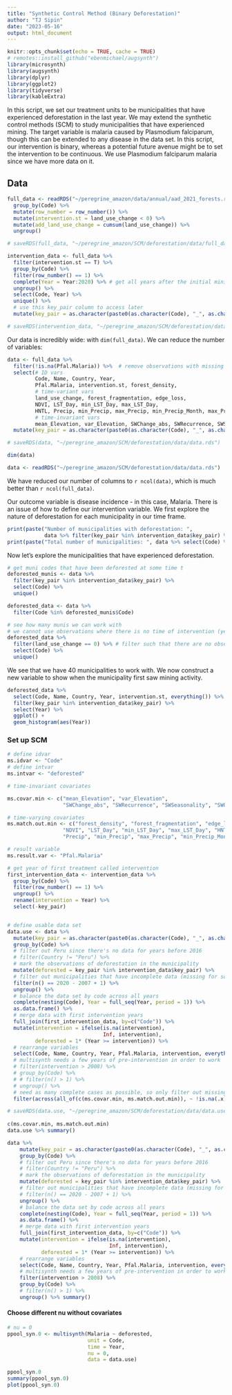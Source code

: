 ```yaml
---
title: "Synthetic Control Method (Binary Deforestation)"
author: "TJ Sipin"
date: "2023-05-16"
output: html_document
---
```


```r
knitr::opts_chunk$set(echo = TRUE, cache = TRUE)
# remotes::install_github("ebenmichael/augsynth")
library(microsynth)
library(augsynth)
library(dplyr)
library(ggplot2)
library(tidyverse)
library(kableExtra)
```

In this script, we set our treatment units to be municipalities that have experienced deforestation in the last year. We may extend the synthetic control methods (SCM) to study municipalities that have experienced mining. The target variable is malaria caused by Plasmodium falciparum, though this can be extended to any disease in the data set. In this script, our intervention is binary, whereas a potential future avenue might be to set the intervention to be continuous. We use Plasmodium falciparum malaria since we have more data on it.

## Data

```r
full_data <- readRDS("~/peregrine_amazon/data/annual/aad_2021_forests.rds") %>% 
  group_by(Code) %>% 
  mutate(row_number = row_number()) %>% 
  mutate(intervention.st = land_use_change < 0) %>%
  mutate(add_land_use_change = cumsum(land_use_change)) %>% 
  ungroup() 

# saveRDS(full_data, "~/peregrine_amazon/SCM/deforestation/data/full_data.rds")

intervention_data <- full_data %>% 
  filter(intervention.st == T) %>% 
  group_by(Code) %>% 
  filter(row_number() == 1) %>%
  complete(Year = Year:2020) %>% # get all years after the initial mining presence
  ungroup() %>% 
  select(Code, Year) %>% 
  unique() %>% 
  # use this key_pair column to access later
  mutate(key_pair = as.character(paste0(as.character(Code), "_", as.character(Year)))) 

# saveRDS(intervention_data, "~/peregrine_amazon/SCM/deforestation/data/intervention_data.rds")
```

Our data is incredibly wide: with `dim(full_data)`. We can reduce the number of variables:

```r
data <- full_data %>% 
  filter(!is.na(Pfal.Malaria)) %>%  # remove observations with missing Malaria
  select(# ID vars 
         Code, Name, Country, Year, 
         Pfal.Malaria, intervention.st, forest_density,
         # time-variant vars
         land_use_change, forest_fragmentation, edge_loss,
         NDVI, LST_Day, min_LST_Day, max_LST_Day,
         HNTL, Precip, min_Precip, max_Precip, min_Precip_Month, max_Precip_Month,
         # time-invariant vars
         mean_Elevation, var_Elevation, SWChange_abs, SWRecurrence, SWSeasonality, SWOccurrence) %>% 
  mutate(key_pair = as.character(paste0(as.character(Code), "_", as.character(Year)))) 

# saveRDS(data, "~/peregrine_amazon/SCM/deforestation/data/data.rds")

dim(data)
```

```r
data <- readRDS("~/peregrine_amazon/SCM/deforestation/data/data.rds")
```


We have reduced our number of columns to `r ncol(data)`, which is much better than `r ncol(full_data)`.

Our outcome variable is disease incidence - in this case, Malaria. There is an issue of how to define our intervention variable. We first explore the nature of deforestation for each municipality in our time frame.

```r
print(paste("Number of municipalities with deforestation: ", 
            data %>% filter(key_pair %in% intervention_data$key_pair) %>% select(Code) %>% unique() %>% nrow()))
print(paste("Total number of municipalities: ", data %>% select(Code) %>% unique() %>% nrow()))
```

Now let's explore the municipalities that have experienced deforestation.

```r
# get muni codes that have been deforested at some time t
deforested_munis <- data %>% 
  filter(key_pair %in% intervention_data$key_pair) %>% 
  select(Code) %>% 
  unique()

deforested_data <- data %>% 
  filter(Code %in% deforested_munis$Code)

# see how many munis we can work with
# we cannot use observations where there is no time of intervention (year started deforesting)
deforested_data %>% 
  filter(land_use_change == 0) %>% # filter such that there are no observations with land use change equal to zero; these are municipalities we cannot use
  select(Code) %>% 
  unique()
```


We see that we have 40 municipalities to work with. We now construct a new variable to show when the municipality first saw mining activity.

```r
deforested_data %>% 
  select(Code, Name, Country, Year, intervention.st, everything()) %>% 
  filter(key_pair %in% intervention_data$key_pair) %>% 
  select(Year) %>% 
  ggplot() +
  geom_histogram(aes(Year))
```


### Set up SCM


```r
# define idvar
ms.idvar <- "Code"
# define intvar
ms.intvar <- "deforested"

# time-invariant covariates

ms.covar.min <- c("mean_Elevation", "var_Elevation",
                  "SWChange_abs", "SWRecurrence", "SWSeasonality", "SWOccurrence")

# time-varying covariates
ms.match.out.min <- c("forest_density", "forest_fragmentation", "edge_loss",
                  "NDVI", "LST_Day", "min_LST_Day", "max_LST_Day", "HNTL",
                  "Precip", "min_Precip", "max_Precip", "min_Precip_Month", "max_Precip_Month")

# result variable
ms.result.var <- "Pfal.Malaria"

# get year of first treatment called intervention
first_intervention_data <- intervention_data %>% 
  group_by(Code) %>% 
  filter(row_number() == 1) %>% 
  ungroup() %>% 
  rename(intervention = Year) %>% 
  select(-key_pair)


# define usable data set
data.use <- data %>% 
  mutate(key_pair = as.character(paste0(as.character(Code), "_", as.character(Year)))) %>% 
  group_by(Code) %>% 
  # filter out Peru since there's no data for years before 2016
  # filter(Country != "Peru") %>%
  # mark the observations of deforestation in the municipality
  mutate(deforested = key_pair %in% intervention_data$key_pair) %>% 
  # filter out municipalities that have incomplete data (missing for some years)
  filter(n() == 2020 - 2007 + 1) %>%
  ungroup() %>% 
  # balance the data set by code across all years
  complete(nesting(Code), Year = full_seq(Year, period = 1)) %>% 
  as.data.frame() %>% 
  # merge data with first intervention years
  full_join(first_intervention_data, by=c("Code")) %>% 
  mutate(intervention = ifelse(is.na(intervention),
                               Inf, intervention),
         deforested = 1* (Year >= intervention)) %>% 
  # rearrange variables
  select(Code, Name, Country, Year, Pfal.Malaria, intervention, everything(), -intervention.st, -key_pair) %>% 
  # multisynth needs a few years of pre-intervention in order to work
  # filter(intervention > 2008) %>% 
  # group_by(Code) %>% 
  # # filter(n() > 1) %>% 
  # ungroup() %>% 
  # need as many complete cases as possible, so only filter out missing data for covariates
  filter(across(all_of(c(ms.covar.min, ms.match.out.min)), ~ !is.na(.x)))

# saveRDS(data.use, "~/peregrine_amazon/SCM/deforestation/data/data.use.rds")
  
c(ms.covar.min, ms.match.out.min)
data.use %>% summary()

data %>% 
    mutate(key_pair = as.character(paste0(as.character(Code), "_", as.character(Year)))) %>% 
    group_by(Code) %>% 
    # filter out Peru since there's no data for years before 2016
    # filter(Country != "Peru") %>%
    # mark the observations of deforestation in the municipality
    mutate(deforested = key_pair %in% intervention_data$key_pair) %>% 
    # filter out municipalities that have incomplete data (missing for some years)
    # filter(n() == 2020 - 2007 + 1) %>%
    ungroup() %>% 
    # balance the data set by code across all years
    complete(nesting(Code), Year = full_seq(Year, period = 1)) %>% 
    as.data.frame() %>% 
    # merge data with first intervention years
    full_join(first_intervention_data, by=c("Code")) %>% 
    mutate(intervention = ifelse(is.na(intervention),
                                 Inf, intervention),
           deforested = 1* (Year >= intervention)) %>% 
    # rearrange variables
    select(Code, Name, Country, Year, Pfal.Malaria, intervention, everything(), -intervention.st, -key_pair) %>% 
    # multisynth needs a few years of pre-intervention in order to work
    filter(intervention > 2008) %>% 
    group_by(Code) %>% 
    # filter(n() > 1) %>% 
    ungroup() %>% summary()
```

#### Choose different nu without covariates

```r
# nu = 0
ppool_syn.0 <- multisynth(Malaria ~ deforested, 
                          unit = Code, 
                          time = Year, 
                          nu = 0,
                          data = data.use)

ppool_syn.0
summary(ppool_syn.0) 
plot(ppool_syn.0)
```




